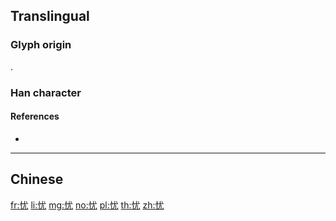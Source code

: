 {{character info/new}}
{{also|憂}}
==Translingual==

===Glyph origin===
{{Han etym}}
{{Han compound|心|尤|c1=s|c2=p|ls=psc}}.

===Han character===
{{Han char|rn=61|rad=心|as=04|sn=7|four=|canj=PIKU|ids=⿰忄尤}}

====References====
* {{Han ref|kx=0377.220|dkj=10362|dj=0705.090|hdz=42276.060|uh=5FE7|ud=24551}}

----

==Chinese==
{{zh-see|憂}}

[[fr:忧]]
[[li:忧]]
[[mg:忧]]
[[no:忧]]
[[pl:忧]]
[[th:忧]]
[[zh:忧]]